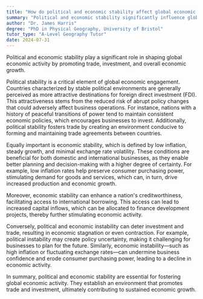 ```yaml
---
title: "How do political and economic stability affect global economic activity?"
summary: "Political and economic stability significantly influence global economic activity by fostering trade, investment, and economic growth."
author: "Dr. James Harris"
degree: "PhD in Physical Geography, University of Bristol"
tutor_type: "A-Level Geography Tutor"
date: 2024-07-31
---
```


Political and economic stability play a significant role in shaping global economic activity by promoting trade, investment, and overall economic growth.

Political stability is a critical element of global economic engagement. Countries characterized by stable political environments are generally perceived as more attractive destinations for foreign direct investment (FDI). This attractiveness stems from the reduced risk of abrupt policy changes that could adversely affect business operations. For instance, nations with a history of peaceful transitions of power tend to maintain consistent economic policies, which encourages businesses to invest. Additionally, political stability fosters trade by creating an environment conducive to forming and maintaining trade agreements between countries.

Equally important is economic stability, which is defined by low inflation, steady growth, and minimal exchange rate volatility. These conditions are beneficial for both domestic and international businesses, as they enable better planning and decision-making with a higher degree of certainty. For example, low inflation rates help preserve consumer purchasing power, stimulating demand for goods and services, which can, in turn, drive increased production and economic growth.

Moreover, economic stability can enhance a nation's creditworthiness, facilitating access to international borrowing. This access can lead to increased capital inflows, which can be allocated to finance development projects, thereby further stimulating economic activity.

Conversely, political and economic instability can deter investment and trade, resulting in economic stagnation or even contraction. For example, political instability may create policy uncertainty, making it challenging for businesses to plan for the future. Similarly, economic instability—such as high inflation or fluctuating exchange rates—can undermine business confidence and erode consumer purchasing power, leading to a decline in economic activity.

In summary, political and economic stability are essential for fostering global economic activity. They establish an environment that promotes trade and investment, ultimately contributing to sustained economic growth.
    